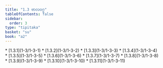 ```yaml
---
title: "1.3 ဗာလဝဂ္ဂ"
tableOfContents: false
sidebar:
  order: 3
type: "tipitaka"
basket: "su"
book: "a2"
---
```



<DynamicBreadcrumb />



<TableOfContents book="a2" section="1.3">
* [1.3.1](1-3/1-3-1)
* [1.3.2](1-3/1-3-2)
* [1.3.3](1-3/1-3-3)
* [1.3.4](1-3/1-3-4)
* [1.3.5](1-3/1-3-5)
* [1.3.6](1-3/1-3-6)
* [1.3.7](1-3/1-3-7)
* [1.3.8](1-3/1-3-8)
* [1.3.9](1-3/1-3-9)
* [1.3.10](1-3/1-3-10)
* [1.3.11](1-3/1-3-11)
</TableOfContents>